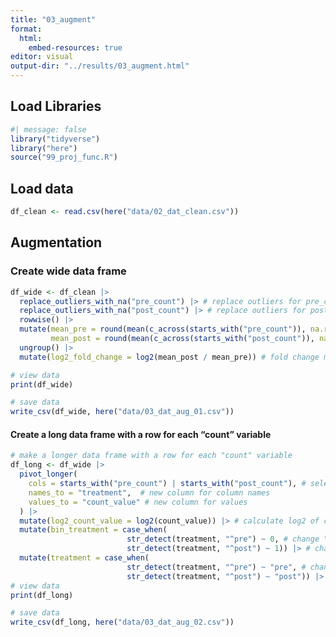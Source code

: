 ```yaml
---
title: "03_augment"
format:
  html:
    embed-resources: true
editor: visual
output-dir: "../results/03_augment.html"
---
```


## Load Libraries

```r
#| message: false
library("tidyverse")
library("here")
source("99_proj_func.R")
```

## Load data

```r
df_clean <- read.csv(here("data/02_dat_clean.csv"))
```

## Augmentation

### Create wide data frame

```r
df_wide <- df_clean |>
  replace_outliers_with_na("pre_count") |> # replace outliers for pre_count columns
  replace_outliers_with_na("post_count") |> # replace outliers for post_count columns
  rowwise() |> 
  mutate(mean_pre = round(mean(c_across(starts_with("pre_count")), na.rm = TRUE), 1), # mean of pre counts
         mean_post = round(mean(c_across(starts_with("post_count")), na.rm = TRUE), 1)) |> # mean of post
  ungroup() |> 
  mutate(log2_fold_change = log2(mean_post / mean_pre)) # fold change made of case/control

# view data
print(df_wide)

# save data
write_csv(df_wide, here("data/03_dat_aug_01.csv"))
```

#### Create a long data frame with a row for each "count" variable

```r
# make a longer data frame with a row for each "count" variable
df_long <- df_wide |>  
  pivot_longer(
    cols = starts_with("pre_count") | starts_with("post_count"), # select count columns
    names_to = "treatment",  # new column for column names
    values_to = "count_value" # new column for values
  ) |> 
  mutate(log2_count_value = log2(count_value)) |> # calculate log2 of counts
  mutate(bin_treatment = case_when(
                          str_detect(treatment, "^pre") ~ 0, # change "pre" to 0
                          str_detect(treatment, "^post") ~ 1)) |> # change "post" to 1
  mutate(treatment = case_when(
                          str_detect(treatment, "^pre") ~ "pre", # change to "pre" 
                          str_detect(treatment, "^post") ~ "post")) |> # change to "post"
# view data
print(df_long)

# save data
write_csv(df_long, here("data/03_dat_aug_02.csv"))
```
